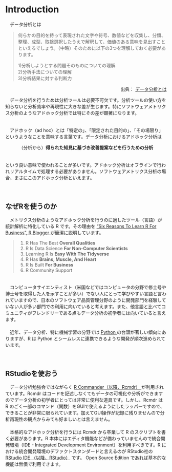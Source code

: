 # Introduction
　データ分析とは

> 何らかの目的を持って表現された文字や符号、数値などを収集し、分類、整理、成型、取捨選択したうえで解釈して、価値のある意味を見出すことといえるでしょう。（中略）そのために以下の3つを理解しておく必要があります。  
> 
> 1)分析しようとする問題そのものについての理解  
> 2)分析手法についての理解  
> 3)分析結果に対する判断力

<p align=right>出典： [データ分析とは <i class="fa fa-external-link"></i>](https://www.albert2005.co.jp/knowledge/statistics_analysis/statistics_basics/data_analysis){target="_blank"}</p>

　データ分析を行うためは分析ツールは必要不可欠です。分析ツールの使い方を知らないと分析効率や再現性に大きな差が生じます。特にソフトウェアメトリクス分析のようなアドホック分析では特にその差が顕著になります。  

　  
　アドホック（ad hoc）とは「特定の」、「限定された目的の」、「その場限り」というようなことを意味する言葉です。データ分析におけるアドホック分析は

<center>（分析から）**得られた知見に基づき改善提案などを行うための分析**</center>  
　  
という良い意味で使われることが多いです。アドホック分析はオフラインで行われリアルタイムで処理する必要がありません。ソフトウェアメトリクス分析の場合、まさにこのアドホック分析といえます。

　  

## なぜRを使うのか
　メトリクス分析のようなアドホック分析を行うのに適したツール（言語）が 統計解析に特化している R です。その理由を ["Six Reasons To Learn R For Business", R Blogger <i class="fa fa-external-link"></i>](https://www.r-bloggers.com/six-reasons-to-learn-r-for-business/){target="_blank"} が簡潔に説明しています。  

> 1. R Has The Best **Overall Qualities**
1. R Is Data Science **For Non-Computer Scientists**
1. Learning R Is **Easy With The Tidyverse**
1. R Has **Brains, Muscle, And Heart**
1. R Is Built **For Business**
1. R Community Support

　  
　コンピュータサイエンティスト（米国などではコンピュータの分野で修士号や博士号を取得した人を示すことが多い）でない人にとって学びやすい言語と言われていますので、日本のソフトウェア品質管理分野のように開発部門を経験していない人が多い部門での利用に向いていると考えます。また、他言語と比べてコミュニティがフレンドリーである点もデータ分析の初学者には向いていると言えます。  
　  
　近年、データ分析、特に機械学習の分野では [Python <i class="fa fa-external-link"></i>](https://www.python.jp/){target="_blank"} の台頭が著しい傾向にありますが、R は Python とシームレスに連携できるような開発が順次進められています。

　  

## RStudioを使おう
　データ分析勉強会ではながらく [R Commander（以降、Rcmdr） <i class="fa fa-external-link"></i>](https://www.rcommander.com/){target="_blank"} が利用されています。Rcmdr はコードを記述しなくてもデータの可視化や分析ができますのでデータ分析の初学者にとっては非常に便利な道具です。しかし、Rcmdr は R のごく一部のコマンド（関数）をGUIで使えるようにしたラッパーですので、できることが非常に限られています。加えてGUI操作が記録に残りませんので分析再現性の観点からみても好ましいとは言えません。  
　  
　本格的なアドホック分析を行うには Rcmdr から卒業して R のスクリプトを書く必要があります。R 本体にはエディタ機能などが備わっていませんので統合開発環境（IDE - Integrated Development Environment）を利用すべきです。R における統合開発環境のデファクトスタンダードと言えるのが RStudio社の [RStudio IDE （以降、RStudio）<i class="fa fa-external-link"></i>](https://rstudio.com/products/rstudio/) です。 Open Source Edition であれば基本的な機能は無償で利用できます。
